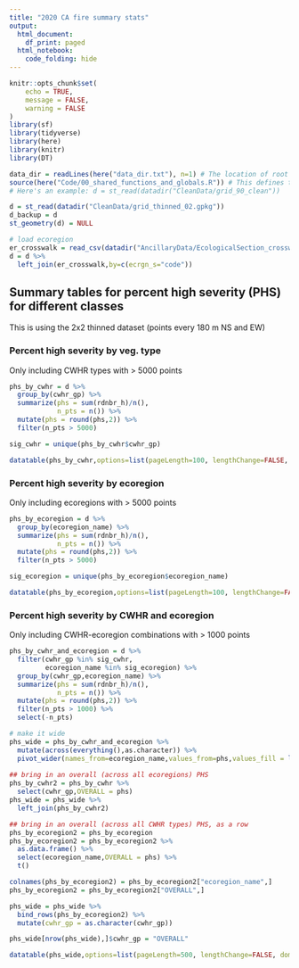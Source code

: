 ```yaml
---
title: "2020 CA fire summary stats"
output:
  html_document:
    df_print: paged
  html_notebook:
    code_folding: hide
---
```


```r

knitr::opts_chunk$set(
	echo = TRUE,
	message = FALSE,
	warning = FALSE
)
library(sf)
library(tidyverse)
library(here)
library(knitr)
library(DT)

data_dir = readLines(here("data_dir.txt"), n=1) # The location of root of the data directory on your computer should be specified in "data_dir.txt" (ignored by git)
source(here("Code/00_shared_functions_and_globals.R")) # This defines the function `datadir()` which makes it easy to refer to data that is stored outside the repo
# Here's an example: d = st_read(datadir("CleanData/grid_90_clean"))

d = st_read(datadir("CleanData/grid_thinned_02.gpkg"))
d_backup = d
st_geometry(d) = NULL

# load ecoregion
er_crosswalk = read_csv(datadir("AncillaryData/EcologicalSection_crosswalk.csv"))
d = d %>%
  left_join(er_crosswalk,by=c(ecrgn_s="code"))

```


## Summary tables for percent high severity (PHS) for different classes
This is using the 2x2 thinned dataset (points every 180 m NS and EW)

### Percent high severity by veg. type
Only including CWHR types with > 5000 points

```r
phs_by_cwhr = d %>%
  group_by(cwhr_gp) %>%
  summarize(phs = sum(rdnbr_h)/n(),
            n_pts = n()) %>%
  mutate(phs = round(phs,2)) %>%
  filter(n_pts > 5000)

sig_cwhr = unique(phs_by_cwhr$cwhr_gp)

datatable(phs_by_cwhr,options=list(pageLength=100, lengthChange=FALSE, dom='t', columnDefs =          list(list(className = 'dt-center', targets = "_all"))), width=500)
```
### Percent high severity by ecoregion
Only including ecoregions with > 5000 points
```r
phs_by_ecoregion = d %>%
  group_by(ecoregion_name) %>%
  summarize(phs = sum(rdnbr_h)/n(),
            n_pts = n()) %>%
  mutate(phs = round(phs,2)) %>%
  filter(n_pts > 5000)

sig_ecoregion = unique(phs_by_ecoregion$ecoregion_name)

datatable(phs_by_ecoregion,options=list(pageLength=100, lengthChange=FALSE, dom='t', columnDefs =          list(list(className = 'dt-center', targets = "_all"))), width=500)
```
### Percent high severity by CWHR and ecoregion
Only including CWHR-ecoregion combinations with > 1000 points
```r
phs_by_cwhr_and_ecoregion = d %>%
  filter(cwhr_gp %in% sig_cwhr,
         ecoregion_name %in% sig_ecoregion) %>%
  group_by(cwhr_gp,ecoregion_name) %>%
  summarize(phs = sum(rdnbr_h)/n(),
            n_pts = n()) %>%
  mutate(phs = round(phs,2)) %>%
  filter(n_pts > 1000) %>%
  select(-n_pts)

# make it wide
phs_wide = phs_by_cwhr_and_ecoregion %>%
  mutate(across(everything(),as.character)) %>%
  pivot_wider(names_from=ecoregion_name,values_from=phs,values_fill = list(phs="--"))
  
## bring in an overall (across all ecoregions) PHS
phs_by_cwhr2 = phs_by_cwhr %>%
  select(cwhr_gp,OVERALL = phs)
phs_wide = phs_wide %>%
  left_join(phs_by_cwhr2)

## bring in an overall (across all CWHR types) PHS, as a row
phs_by_ecoregion2 = phs_by_ecoregion
phs_by_ecoregion2 = phs_by_ecoregion2 %>%
  as.data.frame() %>%
  select(ecoregion_name,OVERALL = phs) %>%
  t()

colnames(phs_by_ecoregion2) = phs_by_ecoregion2["ecoregion_name",]
phs_by_ecoregion2 = phs_by_ecoregion2["OVERALL",]

phs_wide = phs_wide %>%
  bind_rows(phs_by_ecoregion2) %>%
  mutate(cwhr_gp = as.character(cwhr_gp))

phs_wide[nrow(phs_wide),]$cwhr_gp = "OVERALL"

datatable(phs_wide,options=list(pageLength=500, lengthChange=FALSE, dom='t', columnDefs =          list(list(className = 'dt-center', targets = "_all"))), width=500)
```